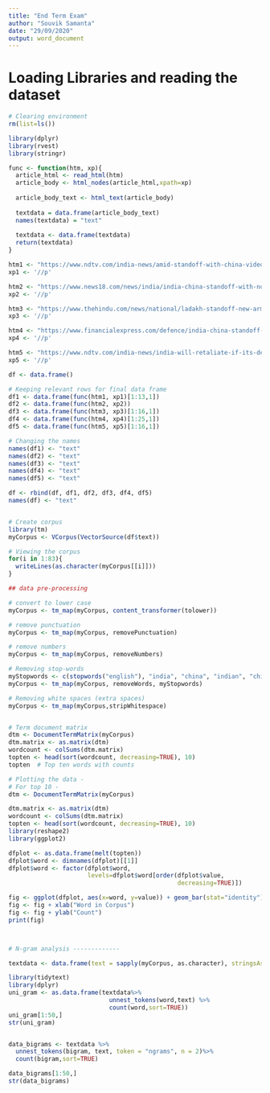 ```yaml
---
title: "End Term Exam"
author: "Souvik Samanta"
date: "29/09/2020"
output: word_document
---
```


# Loading Libraries and reading the dataset
```r
# Clearing environment
rm(list=ls())

library(dplyr)
library(rvest)
library(stringr)

func <- function(htm, xp){
  article_html <- read_html(htm)
  article_body <- html_nodes(article_html,xpath=xp)
  
  article_body_text <- html_text(article_body)
  
  textdata = data.frame(article_body_text)
  names(textdata) = "text"
  
  textdata <- data.frame(textdata)
  return(textdata)
}

htm1 <- "https://www.ndtv.com/india-news/amid-standoff-with-china-video-shows-army-tanks-near-lac-2301703"
xp1 <- '//p'

htm2 <- "https://www.news18.com/news/india/india-china-standoff-with-no-thaw-as-winter-sets-in-why-hitting-pause-was-the-only-logical-option-2902225.html"
xp2 <- '//p'

htm3 <- "https://www.thehindu.com/news/national/ladakh-standoff-new-army-talks-positive-but-no-breakthrough-on-de-escalation/article32667313.ece"
xp3 <- '//p'

htm4 <- "https://www.financialexpress.com/defence/india-china-standoff-no-loss-of-ground-says-indian-army/2085460/"
xp4 <- '//p'

htm5 <- "https://www.ndtv.com/india-news/india-will-retaliate-if-its-defences-on-heights-are-breached-top-sources-2292908"
xp5 <- '//p'

df <- data.frame()

# Keeping relevant rows for final data frame
df1 <- data.frame(func(htm1, xp1)[1:13,1])
df2 <- data.frame(func(htm2, xp2))
df3 <- data.frame(func(htm3, xp3)[1:16,1])
df4 <- data.frame(func(htm4, xp4)[1:25,1])
df5 <- data.frame(func(htm5, xp5)[1:16,1])

# Changing the names
names(df1) <- "text"
names(df2) <- "text"
names(df3) <- "text"
names(df4) <- "text"
names(df5) <- "text"

df <- rbind(df, df1, df2, df3, df4, df5)
names(df) <- "text"


# Create corpus
library(tm)
myCorpus <- VCorpus(VectorSource(df$text))

# Viewing the corpus
for(i in 1:83){
  writeLines(as.character(myCorpus[[i]]))
}

## data pre-processing

# convert to lower case
myCorpus <- tm_map(myCorpus, content_transformer(tolower))

# remove punctuation
myCorpus <- tm_map(myCorpus, removePunctuation) 

# remove numbers
myCorpus <- tm_map(myCorpus, removeNumbers)

# Removing stop-words
myStopwords <- c(stopwords("english"), "india", "china", "indian", "chinese")
myCorpus <- tm_map(myCorpus, removeWords, myStopwords)

# Removing white spaces (extra spaces)
myCorpus <- tm_map(myCorpus,stripWhitespace)


# Term document matrix
dtm <- DocumentTermMatrix(myCorpus)
dtm.matrix <- as.matrix(dtm)
wordcount <- colSums(dtm.matrix)
topten <- head(sort(wordcount, decreasing=TRUE), 10)
topten  # Top ten words with counts

# Plotting the data -
# For top 10 -
dtm <- DocumentTermMatrix(myCorpus)

dtm.matrix <- as.matrix(dtm)
wordcount <- colSums(dtm.matrix)
topten <- head(sort(wordcount, decreasing=TRUE), 10)
library(reshape2)
library(ggplot2)

dfplot <- as.data.frame(melt(topten))
dfplot$word <- dimnames(dfplot)[[1]]
dfplot$word <- factor(dfplot$word,
                      levels=dfplot$word[order(dfplot$value,
                                               decreasing=TRUE)])

fig <- ggplot(dfplot, aes(x=word, y=value)) + geom_bar(stat="identity")
fig <- fig + xlab("Word in Corpus")
fig <- fig + ylab("Count")
print(fig)



# N-gram analysis -------------

textdata <- data.frame(text = sapply(myCorpus, as.character), stringsAsFactors = FALSE)

library(tidytext)
library(dplyr)
uni_gram <- as.data.frame(textdata%>%
                            unnest_tokens(word,text) %>%
                            count(word,sort=TRUE))
uni_gram[1:50,]
str(uni_gram)


data_bigrams <- textdata %>%
  unnest_tokens(bigram, text, token = "ngrams", n = 2)%>%
  count(bigram,sort=TRUE)

data_bigrams[1:50,]
str(data_bigrams)


```

